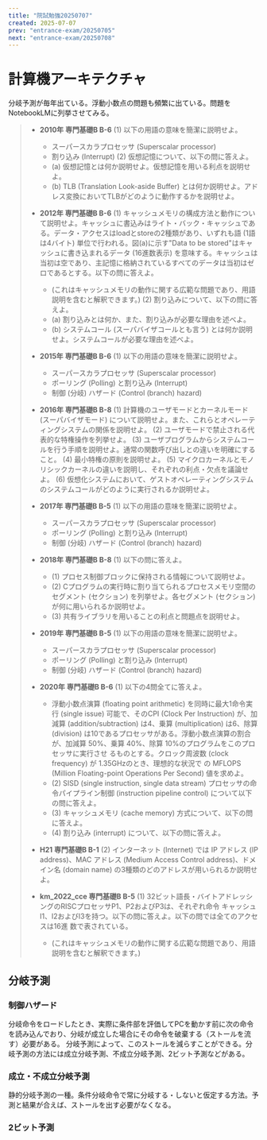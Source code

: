 ```yaml
---
title: "院試勉強20250707"
created: 2025-07-07
prev: "entrance-exam/20250705"
next: "entrance-exam/20250708"
---
```


# 計算機アーキテクチャ

分岐予測が毎年出ている。浮動小数点の問題も頻繁に出ている。問題をNotebookLMに列挙させてみる。

> *   **2010年 専門基礎B B-6**
>     (1) 以下の用語の意味を簡潔に説明せよ。
>     *   スーパースカラプロセッサ (Superscalar processor)
>     *   割り込み (Interrupt)
>     (2) 仮想記憶について、以下の問に答えよ。
>     *   (a) 仮想記憶とは何か説明せよ。仮想記憶を用いる利点を説明せよ。
>     *   (b) TLB (Translation Look-aside Buffer) とは何か説明せよ。アドレス変換においてTLBがどのように動作するかを説明せよ。
>
> *   **2012年 専門基礎B B-6**
>     (1) キャッシュメモリの構成方法と動作について説明せよ。キャッシュに書込みはライト・バック・キャッシュである。データ・アクセスはloadとstoreの2種類があり、いずれも語 (1語は4バイト) 単位で行われる。図(a)に示す"Data to be stored"はキャッシュに書き込まれるデータ (16進数表示) を意味する。キャッシュは当初は空であり、主記憶に格納されているすべてのデータは当初はゼロであるとする。以下の問に答えよ。
>     *   (これはキャッシュメモリの動作に関する広範な問題であり、用語説明を含むと解釈できます。)
>     (2) 割り込みについて、以下の問に答えよ。
>     *   (a) 割り込みとは何か、また、割り込みが必要な理由を述べよ。
>     *   (b) システムコール (スーパバイザコールとも言う) とは何か説明せよ。システムコールが必要な理由を述べよ。
>
> *   **2015年 専門基礎B B-6**
>     (1) 以下の用語の意味を簡潔に説明せよ。
>     *   スーパースカラプロセッサ (Superscalar processor)
>     *   ポーリング (Polling) と割り込み (Interrupt)
>     *   制御 (分岐) ハザード (Control (branch) hazard)
>
> *   **2016年 専門基礎B B-8**
>     (1) 計算機のユーザモードとカーネルモード (スーパバイザモード) について説明せよ。また、これらとオペレーティングシステムの関係を説明せよ。
>     (2) ユーザモードで禁止される代表的な特権操作を列挙せよ。
>     (3) ユーザプログラムからシステムコールを行う手順を説明せよ。通常の関数呼び出しとの違いを明確にすること。
>     (4) 最小特権の原則を説明せよ。
>     (5) マイクロカーネルとモノリシックカーネルの違いを説明し、それぞれの利点・欠点を議論せよ。
>     (6) 仮想化システムにおいて、ゲストオペレーティングシステムのシステムコールがどのように実行されるか説明せよ。
>
> *   **2017年 専門基礎B B-5**
>     (1) 以下の用語の意味を簡潔に説明せよ。
>     *   スーパースカラプロセッサ (Superscalar processor)
>     *   ポーリング (Polling) と割り込み (Interrupt)
>     *   制御 (分岐) ハザード (Control (branch) hazard)
>
> *   **2018年 専門基礎B B-8**
>     (1) 以下の問に答えよ。
>     *   (1) プロセス制御ブロックに保持される情報について説明せよ。
>     *   (2) Cプログラムの実行時に割り当てられるプロセスメモリ空間のセグメント (セクション) を列挙せよ。各セグメント (セクション) が何に用いられるか説明せよ。
>     *   (3) 共有ライブラリを用いることの利点と問題点を説明せよ。
>
> *   **2019年 専門基礎B B-5**
>     (1) 以下の用語の意味を簡潔に説明せよ。
>     *   スーパースカラプロセッサ (Superscalar processor)
>     *   ポーリング (Polling) と割り込み (Interrupt)
>     *   制御 (分岐) ハザード (Control (branch) hazard)
>
> *   **2020年 専門基礎B B-6**
>     (1) 以下の4問全てに答えよ。
>     *   浮動小数点演算 (floating point arithmetic) を同時に最大1命令実行 (single issue) 可能で、そのCPI (Clock Per Instruction) が、加減算 (addition/subtraction) は4、乗算 (multiplication) は6、除算 (division) は10であるプロセッサがある。浮動小数点演算の割合が、加減算 50%、乗算 40%、除算 10%のプログラムをこのプロセッサに実行させ るものとする。クロック周波数 (clock frequency) が 1.35GHzのとき、理想的な状況で の MFLOPS (Million Floating-point Operations Per Second) 値を求めよ。
>     *   (2) SISD (single instruction, single data stream) プロセッサの命令パイプライン制御 (instruction pipeline control) について以下の問に答えよ。
>     *   (3) キャッシュメモリ (cache memory) 方式について、以下の問に答えよ。
>     *   (4) 割り込み (interrupt) について、以下の問に答えよ。
>
> *   **H21 専門基礎B B-1**
>     (2) インターネット (Internet) では IP アドレス (IP address)、MAC アドレス (Medium Access Control address)、ドメイン名 (domain name) の3種類のどのアドレスが用いられるか説明せよ。
>
> *   **km_2022_cce 専門基礎B B-5**
>     (1) 32ビット語長・バイトアドレッシングのRISCプロセッサP1、P2およびP3は、それぞれ命令 キャッシュI1、I2およびI3を持つ。以下の問に答えよ。以下の問では全てのアクセスは16進 数で表されている。
>     *   (これはキャッシュメモリの動作に関する広範な問題であり、用語説明を含むと解釈できます。)

## 分岐予測

### 制御ハザード

分岐命令をロードしたとき、実際に条件部を評価してPCを動かす前に次の命令を読み込んでおり、分岐が成立した場合にその命令を破棄する（ストールを流す）必要がある。
分岐予測によって、このストールを減らすことができる。分岐予測の方法には成立分岐予測、不成立分岐予測、2ビット予測などがある。

### 成立・不成立分岐予測

静的分岐予測の一種。条件分岐命令で常に分岐する・しないと仮定する方法。予測と結果が合えば、ストールを出す必要がなくなる。

### 2ビット予測
